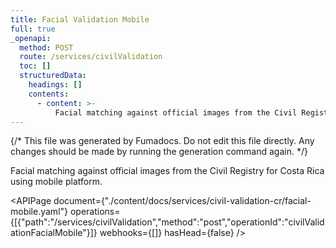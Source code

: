 ```yaml
---
title: Facial Validation Mobile
full: true
_openapi:
  method: POST
  route: /services/civilValidation
  toc: []
  structuredData:
    headings: []
    contents:
      - content: >-
          Facial matching against official images from the Civil Registry for Costa Rica using mobile platform.
---
```


{/* This file was generated by Fumadocs. Do not edit this file directly. Any changes should be made by running the generation command again. */}

Facial matching against official images from the Civil Registry for Costa Rica using mobile platform.

<APIPage document={"./content/docs/services/civil-validation-cr/facial-mobile.yaml"} operations={[{"path":"/services/civilValidation","method":"post","operationId":"civilValidationFacialMobile"}]} webhooks={[]} hasHead={false} />
